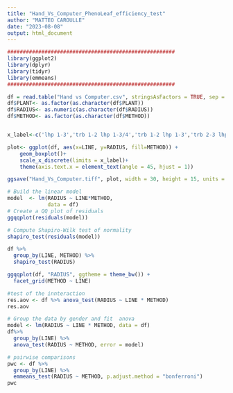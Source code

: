 ```yaml
---
title: "Hand_Vs_Computer_PhenoLeaf_efficiency_test"
author: "MATTEO CAROULLE"
date: "2023-08-08"
output: html_document
---
```


```r
######################################################
library(ggplot2)
library(dplyr)
library(tidyr)
library(emmeans)
######################################################

df = read.table("Hand vs Computer.csv", stringsAsFactors = TRUE, sep = ";", na.strings = c("NA",""), header = TRUE)
df$PLANT<- as.factor(as.character(df$PLANT))
df$RADIUS<- as.numeric(as.character(df$RADIUS))
df$METHOD<- as.factor(as.character(df$METHOD))


x_label<-c('lhp 1-3','trb 1-2 lhp 1-3/4','trb 1-2 lhp 1-3','trb 2-3 lhp 1-3/4','trb 2-3 lhp 1-4','trb 3-1 lhp 1-3','trb 3-2 lhp 1-3','trb 1-2 trb 2-3 lhp 1-3','trb 1-2 trb 2-3 lhp 1-3/4','trb 1-2 trb 3-2 lhp 1-3')

plot<- ggplot(df, aes(x=LINE, y=RADIUS, fill=METHOD)) + 
    geom_boxplot()+
    scale_x_discrete(limits = x_label)+
    theme(axis.text.x = element_text(angle = 45, hjust = 1))

ggsave("Hand_Vs_Computer.tiff", plot, width = 30, height = 15, units = "cm", dpi = 1200)
```

```r
# Build the linear model
model  <- lm(RADIUS ~ LINE*METHOD,
             data = df)
# Create a QQ plot of residuals
ggqqplot(residuals(model))
```

```r
# Compute Shapiro-Wilk test of normality
shapiro_test(residuals(model))

df %>%
  group_by(LINE, METHOD) %>%
  shapiro_test(RADIUS)

ggqqplot(df, "RADIUS", ggtheme = theme_bw()) +
  facet_grid(METHOD ~ LINE)
```

```r
#test of the innteraction
res.aov <- df %>% anova_test(RADIUS ~ LINE * METHOD)
res.aov
```

```r
# Group the data by gender and fit  anova
model <- lm(RADIUS ~ LINE * METHOD, data = df)
df%>%
  group_by(LINE) %>%
  anova_test(RADIUS ~ METHOD, error = model)
```

```r
# pairwise comparisons
pwc <- df %>% 
  group_by(LINE) %>%
  emmeans_test(RADIUS ~ METHOD, p.adjust.method = "bonferroni") 
pwc
```


